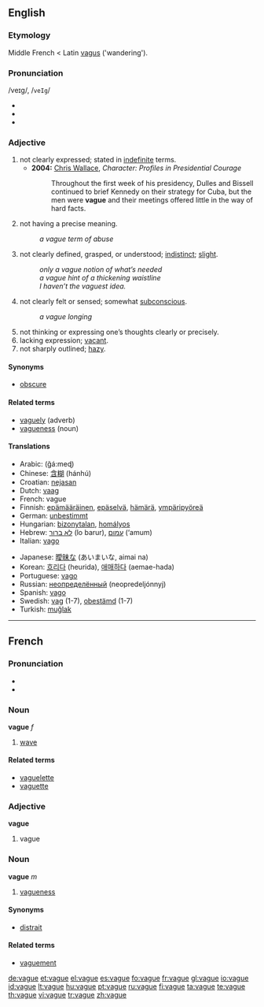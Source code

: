 ==English==

===Etymology===
Middle French < Latin [[vagus]] ('wandering').

===Pronunciation===
/veɪg/, /<tt>veIg</tt>/
* {{audio|en-uk-vague.ogg|Audio (UK)}}
* {{audio|en-us-vague.ogg|Audio (US)}}
* {{rhymes|eɪɡ}}

===Adjective===
{{en-adj|vagu|er}}

# not clearly expressed; stated in [[indefinite]] terms.
#* '''2004:''' [[w: Chris Wallace (journalist)|Chris Wallace]], ''Character:  Profiles in Presidential Courage''
#*: Throughout the first week of his presidency, Dulles and Bissell continued to brief Kennedy on their strategy for Cuba, but the men were '''vague''' and their meetings offered little in the way of hard facts.
# not having a precise meaning.
#: ''a vague term of abuse''
# not clearly defined, grasped, or understood; [[indistinct]]; [[slight]].
#: ''only a vague notion of what’s needed''
#: ''a vague hint of a thickening waistline''
#: ''I haven’t the vaguest idea.''
# not clearly felt or sensed; somewhat [[subconscious]].
#: ''a vague longing''
# not thinking or expressing one’s thoughts clearly or precisely.
# lacking expression; [[vacant]].
# not sharply outlined; [[hazy]].

====Synonyms====
* [[obscure]]

====Related terms====
* [[vaguely]] (adverb)
* [[vagueness]] (noun)

====Translations====
{{top}}
* Arabic: {{Arab|[[غامض]]}} (ğá:meɖ)
* Chinese: [[含糊]] (hánhú)
* Croatian: [[nejasan]]
* Dutch: [[vaag]]
* French: vague
* Finnish: [[epämääräinen]], [[epäselvä]], [[hämärä]], [[ympäripyöreä]]
* German: [[unbestimmt]]
* Hungarian: [[bizonytalan]], [[homályos]]
* Hebrew: [[לא ברור]] (lo barur), [[עמום]] (‘amum)
* Italian: [[vago]]
{{mid}}
* Japanese: [[曖昧]]な (あいまいな, aimai na)
* Korean: [[흐리다]] (heurida), [[애매하다]] (aemae-hada)
* Portuguese: [[vago]] {{m}}
* Russian: [[неопределённый]] (neopredeljónnyj)
* Spanish: [[vago]]
* Swedish: [[vag]] (1-7), [[obestämd]] (1-7)
* Turkish: [[muğlak]]
{{bottom}}

----

==French==

===Pronunciation===
* {{IPA|/vaɡ/}}
* {{audio|Fr-vague-fr-Paris.ogg|Audio (FR)}}

===Noun===
'''vague''' ''f''

# [[wave]]

====Related terms====
* [[vaguelette]]
* [[vaguette]]

===Adjective===
'''vague'''

# vague

===Noun===
'''vague''' ''m''

# [[vagueness]]

====Synonyms====
* [[distrait]]

====Related terms====
* [[vaguement]]

[[de:vague]]
[[et:vague]]
[[el:vague]]
[[es:vague]]
[[fo:vague]]
[[fr:vague]]
[[gl:vague]]
[[io:vague]]
[[id:vague]]
[[lt:vague]]
[[hu:vague]]
[[pt:vague]]
[[ru:vague]]
[[fi:vague]]
[[ta:vague]]
[[te:vague]]
[[th:vague]]
[[vi:vague]]
[[tr:vague]]
[[zh:vague]]